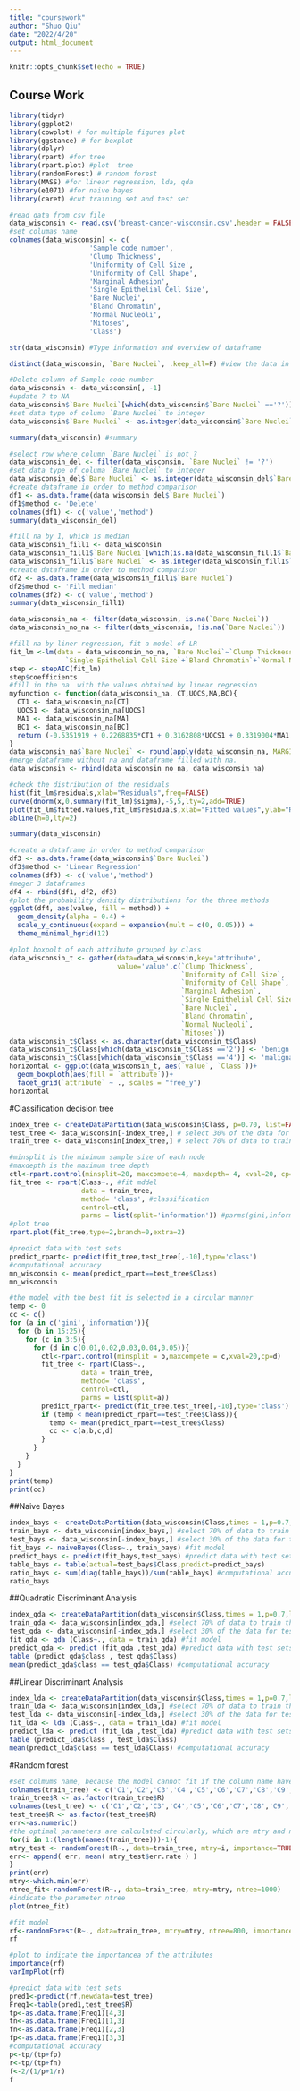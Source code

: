 ```yaml
---
title: "coursework"
author: "Shuo Qiu"
date: "2022/4/20"
output: html_document
---
```


```r
knitr::opts_chunk$set(echo = TRUE)
```

## Course Work

```r
library(tidyr)
library(ggplot2)
library(cowplot) # for multiple figures plot
library(ggstance) # for boxplot
library(dplyr)
library(rpart) #for tree
library(rpart.plot) #plot  tree
library(randomForest) # random forest
library(MASS) #for linear regression, lda, qda
library(e1071) #for naive bayes
library(caret) #cut training set and test set
```
```r
#read data from csv file
data_wisconsin <- read.csv('breast-cancer-wisconsin.csv',header = FALSE)
#set columas name
colnames(data_wisconsin) <- c(
                    'Sample code number',
                    'Clump Thickness',
                    'Uniformity of Cell Size',
                    'Uniformity of Cell Shape',
                    'Marginal Adhesion',
                    'Single Epithelial Cell Size',
                    'Bare Nuclei',
                    'Bland Chromatin',
                    'Normal Nucleoli',
                    'Mitoses',
                    'Class')
```
```r
str(data_wisconsin) #Type information and overview of dataframe
```
```r
distinct(data_wisconsin, `Bare Nuclei`, .keep_all=F) #view the data in the column `Bare Nuclei`
```
```r
#Delete column of Sample code number
data_wisconsin <- data_wisconsin[, -1]
#update ? to NA
data_wisconsin$`Bare Nuclei`[which(data_wisconsin$`Bare Nuclei` =='?')] <- NA
#set data type of columa `Bare Nuclei` to integer
data_wisconsin$`Bare Nuclei` <- as.integer(data_wisconsin$`Bare Nuclei`)
```

```r
summary(data_wisconsin) #summary
```
```r
#select row where column `Bare Nuclei` is not ?
data_wisconsin_del <- filter(data_wisconsin, `Bare Nuclei` != '?')
#set data type of columa `Bare Nuclei` to integer
data_wisconsin_del$`Bare Nuclei` <- as.integer(data_wisconsin_del$`Bare Nuclei`)
#create dataframe in order to method comparison
df1 <- as.data.frame(data_wisconsin_del$`Bare Nuclei`)
df1$method <- 'Delete'
colnames(df1) <- c('value','method')
summary(data_wisconsin_del)
```
```r
#fill na by 1, which is median
data_wisconsin_fill1 <- data_wisconsin
data_wisconsin_fill1$`Bare Nuclei`[which(is.na(data_wisconsin_fill1$`Bare Nuclei`))] <- 1
data_wisconsin_fill1$`Bare Nuclei` <- as.integer(data_wisconsin_fill1$`Bare Nuclei`)
#create dataframe in order to method comparison
df2 <- as.data.frame(data_wisconsin_fill1$`Bare Nuclei`)
df2$method <- 'Fill median'
colnames(df2) <- c('value','method')
summary(data_wisconsin_fill1)
```
```r
data_wisconsin_na <- filter(data_wisconsin, is.na(`Bare Nuclei`))
data_wisconsin_no_na <- filter(data_wisconsin, !is.na(`Bare Nuclei`))
```
```r
#fill na by liner regression, fit a model of LR 
fit_lm <-lm(data = data_wisconsin_no_na, `Bare Nuclei`~`Clump Thickness`+`Uniformity of Cell Size`+`Uniformity of Cell Shape`+`Marginal Adhesion`+
              `Single Epithelial Cell Size`+`Bland Chromatin`+`Normal Nucleoli`+`Mitoses`)
step <- stepAIC(fit_lm)
step$coefficients
#fill in the na  with the values obtained by linear regression
myfunction <- function(data_wisconsin_na, CT,UOCS,MA,BC){
  CT1 <- data_wisconsin_na[CT]
  UOCS1 <- data_wisconsin_na[UOCS]
  MA1 <- data_wisconsin_na[MA]
  BC1 <- data_wisconsin_na[BC]
  return (-0.5351919 + 0.2268835*CT1 + 0.3162808*UOCS1 + 0.3319004*MA1 + 0.3243842*BC1)
}
data_wisconsin_na$`Bare Nuclei` <- round(apply(data_wisconsin_na, MARGIN = 1, myfunction, CT = 'Clump Thickness', UOCS = 'Uniformity of Cell Shape', MA = 'Marginal Adhesion', BC = 'Bland Chromatin'), 0)
#merge dataframe without na and dataframe filled with na.
data_wisconsin <- rbind(data_wisconsin_no_na, data_wisconsin_na)
```
```r
#check the distribution of the residuals
hist(fit_lm$residuals,xlab="Residuals",freq=FALSE)
curve(dnorm(x,0,summary(fit_lm)$sigma),-5,5,lty=2,add=TRUE)
plot(fit_lm$fitted.values,fit_lm$residuals,xlab="Fitted values",ylab="Residuals")
abline(h=0,lty=2)
```
```r
summary(data_wisconsin)
```
```r
#create a dataframe in order to method comparison
df3 <- as.data.frame(data_wisconsin$`Bare Nuclei`)
df3$method <- 'Linear Regression'
colnames(df3) <- c('value','method')
#meger 3 dataframes
df4 <- rbind(df1, df2, df3)
#plot the probability density distributions for the three methods
ggplot(df4, aes(value, fill = method)) + 
  geom_density(alpha = 0.4) +
  scale_y_continuous(expand = expansion(mult = c(0, 0.05))) +
  theme_minimal_hgrid(12)
```

```r
#plot boxpolt of each attribute grouped by class
data_wisconsin_t <- gather(data=data_wisconsin,key='attribute',
                           value='value',c(`Clump Thickness`,
                                           `Uniformity of Cell Size`,
                                           `Uniformity of Cell Shape`,
                                           `Marginal Adhesion`,
                                           `Single Epithelial Cell Size`,
                                           `Bare Nuclei`,
                                           `Bland Chromatin`,
                                           `Normal Nucleoli`,
                                           `Mitoses`))
data_wisconsin_t$Class <- as.character(data_wisconsin_t$Class)
data_wisconsin_t$Class[which(data_wisconsin_t$Class =='2')] <- 'benign'
data_wisconsin_t$Class[which(data_wisconsin_t$Class =='4')] <- 'malignant'
horizontal <- ggplot(data_wisconsin_t, aes(`value`, `Class`))+
  geom_boxploth(aes(fill = `attribute`))+
  facet_grid(`attribute` ~ ., scales = "free_y")
horizontal
```

#Classification decision tree

```r
index_tree <- createDataPartition(data_wisconsin$Class, p=0.70, list=FALSE) # use the dataset to create a partition (70% training 30% testing)
test_tree <- data_wisconsin[-index_tree,] # select 30% of the data for testing
train_tree <- data_wisconsin[index_tree,] # select 70% of data to train the models
```

```r
#minsplit is the minimum sample size of each node
#maxdepth is the maximum tree depth
ctl<-rpart.control(minsplit=20, maxcompete=4, maxdepth= 4, xval=20, cp=0)
fit_tree <- rpart(Class~., #fit mddel
                  data = train_tree,
                  method= 'class', #classification
                  control=ctl,
                  parms = list(split='information')) #parms(gini,information) 
#plot tree
rpart.plot(fit_tree,type=2,branch=0,extra=2)
```

```r
#predict data with test sets
predict_rpart<- predict(fit_tree,test_tree[,-10],type='class')
#computational accuracy
mn_wisconsin <- mean(predict_rpart==test_tree$Class)
mn_wisconsin
```

```r
#the model with the best fit is selected in a circular manner
temp <- 0
cc <- c()
for (a in c('gini','information')){
  for (b in 15:25){
    for (c in 3:5){
      for (d in c(0.01,0.02,0.03,0.04,0.05)){
        ctl<-rpart.control(minsplit = b,maxcompete = c,xval=20,cp=d)
        fit_tree <- rpart(Class~.,
                  data = train_tree, 
                  method= 'class',
                  control=ctl,
                  parms = list(split=a))
        predict_rpart<- predict(fit_tree,test_tree[,-10],type='class')
        if (temp < mean(predict_rpart==test_tree$Class)){
          temp <- mean(predict_rpart==test_tree$Class)
          cc <- c(a,b,c,d)
        }
      }
    }
  }
}
print(temp)
print(cc)
```

##Naive Bayes

```r
index_bays <- createDataPartition(data_wisconsin$Class,times = 1,p=0.7,list = F) #use the dataset to create a partition (70% training 30% testing)
train_bays <- data_wisconsin[index_bays,] #select 70% of data to train the models
test_bays <- data_wisconsin[-index_bays,] #select 30% of the data for testing
fit_bays <- naiveBayes(Class~., train_bays) #fit model
predict_bays <- predict(fit_bays,test_bays) #predict data with test sets
table_bays <- table(actual=test_bays$Class,predict=predict_bays)
ratio_bays <- sum(diag(table_bays))/sum(table_bays) #computational accuracy
ratio_bays
```

##Quadratic Discriminant Analysis

```r
index_qda <- createDataPartition(data_wisconsin$Class,times = 1,p=0.7,list = F) #use the dataset to create a partition (70% training 30% testing)
train_qda <- data_wisconsin[index_qda,] #select 70% of data to train the models
test_qda <- data_wisconsin[-index_qda,] #select 30% of the data for testing
fit_qda <- qda (Class~., data = train_qda) #fit model
predict_qda <- predict (fit_qda ,test_qda) #predict data with test sets
table (predict_qda$class , test_qda$Class)
mean(predict_qda$class == test_qda$Class) #computational accuracy
```

##Linear Discriminant Analysis

```r
index_lda <- createDataPartition(data_wisconsin$Class,times = 1,p=0.7,list = F) #use the dataset to create a partition (70% training 30% testing)
train_lda <- data_wisconsin[index_lda,] #select 70% of data to train the models
test_lda <- data_wisconsin[-index_lda,] #select 30% of the data for testing
fit_lda <- lda (Class~., data = train_lda) #fit model
predict_lda <- predict (fit_lda ,test_lda) #predict data with test sets
table (predict_lda$class , test_lda$Class)
mean(predict_lda$class == test_lda$Class) #computational accuracy
```

#Random forest

```r
#set colmums name, because the model cannot fit if the column name have blank
colnames(train_tree) <- c('C1','C2','C3','C4','C5','C6','C7','C8','C9','R')
train_tree$R <- as.factor(train_tree$R)
colnames(test_tree) <- c('C1','C2','C3','C4','C5','C6','C7','C8','C9','R')
test_tree$R <- as.factor(test_tree$R)
err<-as.numeric()
#the optimal parameters are calculated circularly, which are mtry and ntree
for(i in 1:(length(names(train_tree)))-1){
mtry_test <- randomForest(R~., data=train_tree, mtry=i, importance=TRUE, proximity=TRUE)
err<- append( err, mean( mtry_test$err.rate ) )
}
print(err)
mtry<-which.min(err)
ntree_fit<-randomForest(R~., data=train_tree, mtry=mtry, ntree=1000)
#indicate the parameter ntree
plot(ntree_fit)
```
```r
#fit model
rf<-randomForest(R~., data=train_tree, mtry=mtry, ntree=800, importance=T )
rf
```

```r
#plot to indicate the importancea of the attributes
importance(rf)
varImpPlot(rf)
```

```r
#predict data with test sets
pred1<-predict(rf,newdata=test_tree)
Freq1<-table(pred1,test_tree$R)
tp<-as.data.frame(Freq1)[4,3]
tn<-as.data.frame(Freq1)[1,3]
fn<-as.data.frame(Freq1)[2,3]
fp<-as.data.frame(Freq1)[3,3]
#computational accuracy
p<-tp/(tp+fp)
r<-tp/(tp+fn)
f<-2/(1/p+1/r)
f
```









